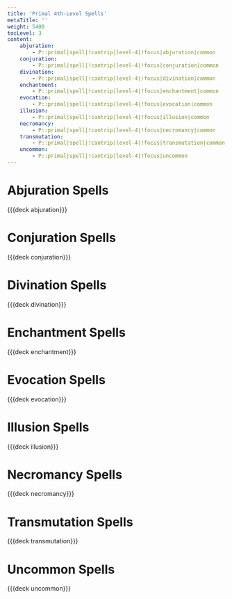 ```yaml
---
title: 'Primal 4th-Level Spells'
metaTitle: ''
weight: 5400
tocLevel: 3
content:
    abjuration:
        - P::primal|spell|!cantrip|level-4|!focus|abjuration|common
    conjuration:
        - P::primal|spell|!cantrip|level-4|!focus|conjuration|common
    divination:
        - P::primal|spell|!cantrip|level-4|!focus|divination|common
    enchantment:
        - P::primal|spell|!cantrip|level-4|!focus|enchantment|common
    evocation:
        - P::primal|spell|!cantrip|level-4|!focus|evocation|common
    illusion:
        - P::primal|spell|!cantrip|level-4|!focus|illusion|common
    necromancy:
        - P::primal|spell|!cantrip|level-4|!focus|necromancy|common
    transmutation:
        - P::primal|spell|!cantrip|level-4|!focus|transmutation|common
    uncommon:
        - P::primal|spell|!cantrip|level-4|!focus|uncommon
---
```


# Abjuration Spells

{{{deck abjuration}}}

# Conjuration Spells

{{{deck conjuration}}}

# Divination Spells

{{{deck divination}}}

# Enchantment Spells

{{{deck enchantment}}}

# Evocation Spells

{{{deck evocation}}}

# Illusion Spells

{{{deck illusion}}}

# Necromancy Spells

{{{deck necromancy}}}

# Transmutation Spells

{{{deck transmutation}}}

# Uncommon Spells

{{{deck uncommon}}}

